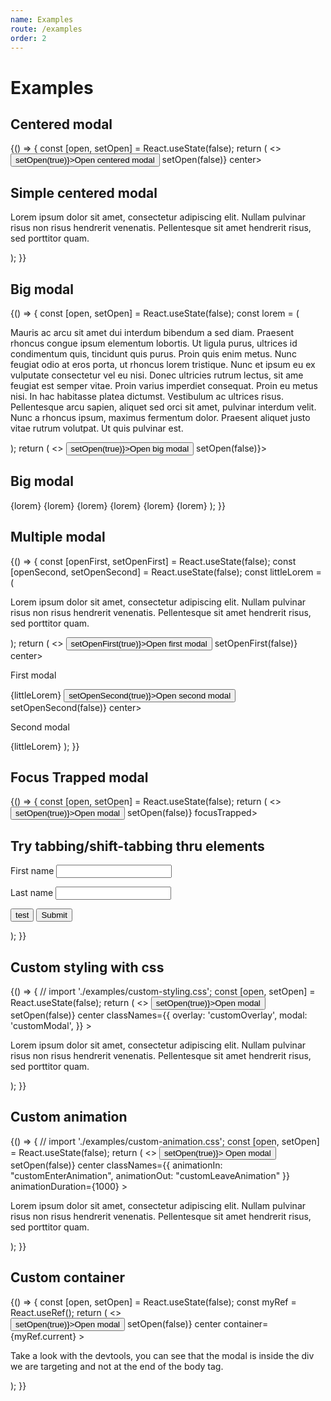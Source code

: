 ```yaml
---
name: Examples
route: /examples
order: 2
---
```



# Examples

## Centered modal

<Playground>
  {() => {
    const [open, setOpen] = React.useState(false);
    return (
      <>
        <button onClick={() => setOpen(true)}>Open centered modal</button>
        <Modal open={open} onClose={() => setOpen(false)} center>
          <h2>Simple centered modal</h2>
          <p>
            Lorem ipsum dolor sit amet, consectetur adipiscing elit. Nullam
            pulvinar risus non risus hendrerit venenatis. Pellentesque sit amet
            hendrerit risus, sed porttitor quam.
          </p>
        </Modal>
      </>
    );
  }}
</Playground>

## Big modal

<Playground>
  {() => {
    const [open, setOpen] = React.useState(false);
    const lorem = (
      <p>
        Mauris ac arcu sit amet dui interdum bibendum a sed diam. Praesent
        rhoncus congue ipsum elementum lobortis. Ut ligula purus, ultrices id
        condimentum quis, tincidunt quis purus. Proin quis enim metus. Nunc
        feugiat odio at eros porta, ut rhoncus lorem tristique. Nunc et ipsum eu
        ex vulputate consectetur vel eu nisi. Donec ultricies rutrum lectus, sit
        ame feugiat est semper vitae. Proin varius imperdiet consequat. Proin eu
        metus nisi. In hac habitasse platea dictumst. Vestibulum ac ultrices
        risus. Pellentesque arcu sapien, aliquet sed orci sit amet, pulvinar
        interdum velit. Nunc a rhoncus ipsum, maximus fermentum dolor. Praesent
        aliquet justo vitae rutrum volutpat. Ut quis pulvinar est.
      </p>
    );
    return (
      <>
        <button onClick={() => setOpen(true)}>Open big modal</button>
        <Modal open={open} onClose={() => setOpen(false)}>
          <h2>Big modal</h2>
          {lorem}
          {lorem}
          {lorem}
          {lorem}
          {lorem}
          {lorem}
        </Modal>
      </>
    );
  }}
</Playground>

## Multiple modal

<Playground>
  {() => {
    const [openFirst, setOpenFirst] = React.useState(false);
    const [openSecond, setOpenSecond] = React.useState(false);
    const littleLorem = (
      <p>
        Lorem ipsum dolor sit amet, consectetur adipiscing elit. Nullam pulvinar
        risus non risus hendrerit venenatis. Pellentesque sit amet hendrerit
        risus, sed porttitor quam.
      </p>
    );
    return (
      <>
        <button onClick={() => setOpenFirst(true)}>Open first modal</button>
        <Modal open={openFirst} onClose={() => setOpenFirst(false)} center>
          <p>First modal</p>
          {littleLorem}
          <button onClick={() => setOpenSecond(true)}>Open second modal</button>
        </Modal>
        <Modal open={openSecond} onClose={() => setOpenSecond(false)} center>
          <p>Second modal</p>
          {littleLorem}
        </Modal>
      </>
    );
  }}
</Playground>

## Focus Trapped modal

<Playground>
  {() => {
    const [open, setOpen] = React.useState(false);
    return (
      <>
        <button onClick={() => setOpen(true)}>Open modal</button>
        <Modal open={open} onClose={() => setOpen(false)} focusTrapped>
          <h2>Try tabbing/shift-tabbing thru elements</h2>
          <form action="">
            <p>
              <label htmlFor="firstName">
                First name
                <input type="text" />
              </label>
            </p>
            <p>
              <label htmlFor="lastName">
                Last name
                <input type="text" />
              </label>
            </p>
            <button>test</button>
            <input type="submit" value="Submit" />
          </form>
        </Modal>
      </>
    );
  }}
</Playground>

## Custom styling with css


<Playground>
  {() => {
    // import './examples/custom-styling.css';
    const [open, setOpen] = React.useState(false);
    return (
      <>
        <button onClick={() => setOpen(true)}>Open modal</button>
        <Modal
          open={open}
          onClose={() => setOpen(false)}
          center
          classNames={{
            overlay: 'customOverlay',
            modal: 'customModal',
          }}
        >
          <p>
            Lorem ipsum dolor sit amet, consectetur adipiscing elit. Nullam
            pulvinar risus non risus hendrerit venenatis. Pellentesque sit amet
            hendrerit risus, sed porttitor quam.
          </p>
        </Modal>
      </>
    );
  }}
</Playground>

## Custom animation


<Playground>
  {() => {
    // import './examples/custom-animation.css';
    const [open, setOpen] = React.useState(false);
    return (
      <>
        <button onClick={() => setOpen(true)}>
          Open modal
        </button>
        <Modal
          open={open}
          onClose={() => setOpen(false)}
          center
          classNames={{
            animationIn: "customEnterAnimation",
            animationOut: "customLeaveAnimation"
          }}
          animationDuration={1000}
        >
          <p>
            Lorem ipsum dolor sit amet, consectetur adipiscing elit. Nullam
            pulvinar risus non risus hendrerit venenatis. Pellentesque sit amet
            hendrerit risus, sed porttitor quam.
          </p>
        </Modal>
      </>
    );
}}

</Playground>

## Custom container

<Playground>
  {() => {
    const [open, setOpen] = React.useState(false);
    const myRef = React.useRef();
    return (
      <>
        <div ref={myRef} />
        <button onClick={() => setOpen(true)}>Open modal</button>
        <Modal
          open={open}
          onClose={() => setOpen(false)}
          center
          container={myRef.current}
        >
          <p>
            Take a look with the devtools, you can see that the modal is inside
            the div we are targeting and not at the end of the body tag.
          </p>
        </Modal>
      </>
    );
  }}
</Playground>
